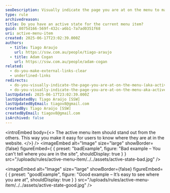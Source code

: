 ```yaml
---
seoDescription: Visually indicate the page you are at on the menu to make it easy for users to know where they are within a website.
type: rule
archivedreason:
title: Do you have an active state for the current menu item?
guid: 8075d166-569f-432c-a6b1-7a7ad0351f68
uri: active-menu-item
created: 2025-06-17T23:02:39.000Z
authors:
  - title: Tiago Araujo
    url: https://ssw.com.au/people/tiago-araujo
  - title: Adam Cogan
    url: https://ssw.com.au/people/adam-cogan
related:
  - do-you-make-external-links-clear
  - underlined-links
redirects:
  - do-you-visually-indicate-the-page-you-are-at-on-the-menu-(aka-active-state)
  - do-you-visually-indicate-the-page-you-are-at-on-the-menu-aka-active-state
lastUpdated: 2025-06-17T23:02:39.000Z
lastUpdatedBy: Tiago Araújo [SSW]
lastUpdatedByEmail: tiagov8@gmail.com
createdBy: Tiago Araújo [SSW]
createdByEmail: tiagov8@gmail.com
isArchived: false
---
```


<introEmbed
  body={<>
The active menu item should stand out from the others. This way you make it easy for users to know where they are at in the website.
  </>}
/>
<imageEmbed
  alt="Image"
  size="large"
  showBorder={false}
  figureEmbed={ {
    preset: "badExample",
    figure: "Bad example – You can't tell where you are in the site",
    shouldDisplay: true
  } }
  src="/uploads/rules/active-menu-item/../../assets/active-state-bad.jpg"
/>

<imageEmbed
  alt="Image"
  size="large"
  showBorder={false}
  figureEmbed={ {
    preset: "goodExample",
    figure: "Good example – It’s easy to see where you are at",
    shouldDisplay: true
  } }
  src="/uploads/rules/active-menu-item/../../assets/active-state-good.jpg"
/>

